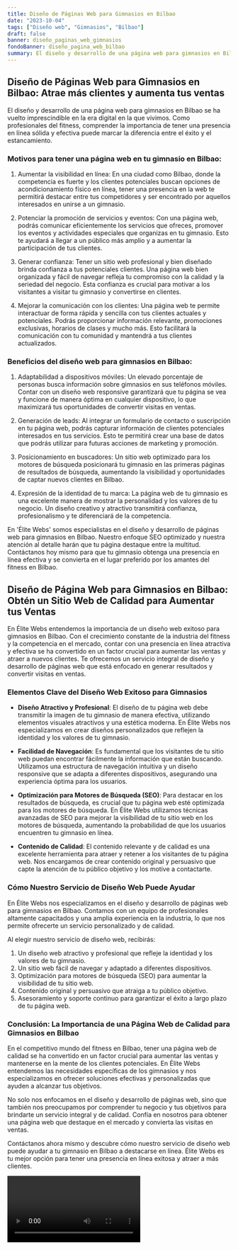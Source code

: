 ```yaml
---
title: Diseño de Páginas Web para Gimnasios en Bilbao
date: "2023-10-04"
tags: ["Diseño web", "Gimnasios", "Bilbao"]
draft: false
banner: diseño_paginas_web_gimnasios
fondoBanner: diseño_pagina_web_bilbao
summary: El diseño y desarrollo de una página web para gimnasios en Bilbao se ha vuelto imprescindible en la era digital en la que vivimos. Como profesionales del fitness, comprender la importancia de tener una presencia en línea sólida y efectiva puede marcar la diferencia entre el éxito y el estancamiento.
---
```



## Diseño de Páginas Web para Gimnasios en Bilbao: Atrae más clientes y aumenta tus ventas

El diseño y desarrollo de una página web para gimnasios en Bilbao se ha vuelto imprescindible en la era digital en la que vivimos. Como profesionales del fitness, comprender la importancia de tener una presencia en línea sólida y efectiva puede marcar la diferencia entre el éxito y el estancamiento.

### Motivos para tener una página web en tu gimnasio en Bilbao:

1. Aumentar la visibilidad en línea: En una ciudad como Bilbao, donde la competencia es fuerte y los clientes potenciales buscan opciones de acondicionamiento físico en línea, tener una presencia en la web te permitirá destacar entre tus competidores y ser encontrado por aquellos interesados en unirse a un gimnasio.

2. Potenciar la promoción de servicios y eventos: Con una página web, podrás comunicar eficientemente los servicios que ofreces, promover los eventos y actividades especiales que organizas en tu gimnasio. Esto te ayudará a llegar a un público más amplio y a aumentar la participación de tus clientes.

3. Generar confianza: Tener un sitio web profesional y bien diseñado brinda confianza a tus potenciales clientes. Una página web bien organizada y fácil de navegar refleja tu compromiso con la calidad y la seriedad del negocio. Esta confianza es crucial para motivar a los visitantes a visitar tu gimnasio y convertirse en clientes.

4. Mejorar la comunicación con los clientes: Una página web te permite interactuar de forma rápida y sencilla con tus clientes actuales y potenciales. Podrás proporcionar información relevante, promociones exclusivas, horarios de clases y mucho más. Esto facilitará la comunicación con tu comunidad y mantendrá a tus clientes actualizados.

### Beneficios del diseño web para gimnasios en Bilbao:

1. Adaptabilidad a dispositivos móviles: Un elevado porcentaje de personas busca información sobre gimnasios en sus teléfonos móviles. Contar con un diseño web responsive garantizará que tu página se vea y funcione de manera óptima en cualquier dispositivo, lo que maximizará tus oportunidades de convertir visitas en ventas.

2. Generación de leads: Al integrar un formulario de contacto o suscripción en tu página web, podrás capturar información de clientes potenciales interesados en tus servicios. Esto te permitirá crear una base de datos que podrás utilizar para futuras acciones de marketing y promoción.

3. Posicionamiento en buscadores: Un sitio web optimizado para los motores de búsqueda posicionará tu gimnasio en las primeras páginas de resultados de búsqueda, aumentando la visibilidad y oportunidades de captar nuevos clientes en Bilbao.

4. Expresión de la identidad de tu marca: La página web de tu gimnasio es una excelente manera de mostrar la personalidad y los valores de tu negocio. Un diseño creativo y atractivo transmitirá confianza, profesionalismo y te diferenciará de la competencia.

En 'Élite Webs' somos especialistas en el diseño y desarrollo de páginas web para gimnasios en Bilbao. Nuestro enfoque SEO optimizado y nuestra atención al detalle harán que tu página destaque entre la multitud. Contáctanos hoy mismo para que tu gimnasio obtenga una presencia en línea efectiva y se convierta en el lugar preferido por los amantes del fitness en Bilbao.

<GifSeo />

<Cta />

## Diseño de Página Web para Gimnasios en Bilbao: Obtén un Sitio Web de Calidad para Aumentar tus Ventas

En Élite Webs entendemos la importancia de un diseño web exitoso para gimnasios en Bilbao. Con el crecimiento constante de la industria del fitness y la competencia en el mercado, contar con una presencia en línea atractiva y efectiva se ha convertido en un factor crucial para aumentar las ventas y atraer a nuevos clientes. Te ofrecemos un servicio integral de diseño y desarrollo de páginas web que está enfocado en generar resultados y convertir visitas en ventas.

### Elementos Clave del Diseño Web Exitoso para Gimnasios

- **Diseño Atractivo y Profesional**: El diseño de tu página web debe transmitir la imagen de tu gimnasio de manera efectiva, utilizando elementos visuales atractivos y una estética moderna. En Élite Webs nos especializamos en crear diseños personalizados que reflejen la identidad y los valores de tu gimnasio.

- **Facilidad de Navegación**: Es fundamental que los visitantes de tu sitio web puedan encontrar fácilmente la información que están buscando. Utilizamos una estructura de navegación intuitiva y un diseño responsive que se adapta a diferentes dispositivos, asegurando una experiencia óptima para los usuarios.

- **Optimización para Motores de Búsqueda (SEO)**: Para destacar en los resultados de búsqueda, es crucial que tu página web esté optimizada para los motores de búsqueda. En Élite Webs utilizamos técnicas avanzadas de SEO para mejorar la visibilidad de tu sitio web en los motores de búsqueda, aumentando la probabilidad de que los usuarios encuentren tu gimnasio en línea.

- **Contenido de Calidad**: El contenido relevante y de calidad es una excelente herramienta para atraer y retener a los visitantes de tu página web. Nos encargamos de crear contenido original y persuasivo que capte la atención de tu público objetivo y los motive a contactarte.

### Cómo Nuestro Servicio de Diseño Web Puede Ayudar

En Élite Webs nos especializamos en el diseño y desarrollo de páginas web para gimnasios en Bilbao. Contamos con un equipo de profesionales altamente capacitados y una amplia experiencia en la industria, lo que nos permite ofrecerte un servicio personalizado y de calidad.

Al elegir nuestro servicio de diseño web, recibirás:

1. Un diseño web atractivo y profesional que refleje la identidad y los valores de tu gimnasio.
2. Un sitio web fácil de navegar y adaptado a diferentes dispositivos.
3. Optimización para motores de búsqueda (SEO) para aumentar la visibilidad de tu sitio web.
4. Contenido original y persuasivo que atraiga a tu público objetivo.
5. Asesoramiento y soporte continuo para garantizar el éxito a largo plazo de tu página web.

### Conclusión: La Importancia de una Página Web de Calidad para Gimnasios en Bilbao

En el competitivo mundo del fitness en Bilbao, tener una página web de calidad se ha convertido en un factor crucial para aumentar las ventas y mantenerse en la mente de los clientes potenciales. En Élite Webs entendemos las necesidades específicas de los gimnasios y nos especializamos en ofrecer soluciones efectivas y personalizadas que ayuden a alcanzar tus objetivos.

No solo nos enfocamos en el diseño y desarrollo de páginas web, sino que también nos preocupamos por comprender tu negocio y tus objetivos para brindarte un servicio integral y de calidad. Confía en nosotros para obtener una página web que destaque en el mercado y convierta las visitas en ventas.

Contáctanos ahora mismo y descubre cómo nuestro servicio de diseño web puede ayudar a tu gimnasio en Bilbao a destacarse en línea. Élite Webs es tu mejor opción para tener una presencia en línea exitosa y atraer a más clientes.

<Video />

<CtaBot job="Gimnasios" city="Bilbao" />

<Gmaps query="Bilbao+españa+maps" />
